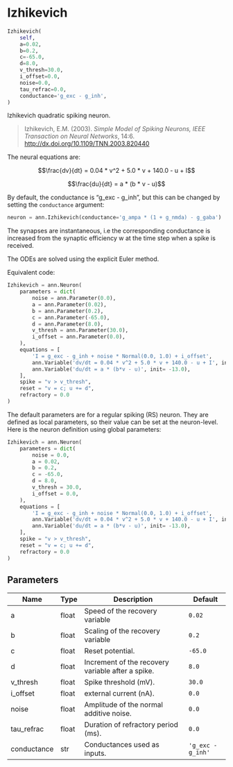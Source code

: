 # Izhikevich { #ANNarchy.models.Neurons.Izhikevich }

```python
Izhikevich(
    self,
    a=0.02,
    b=0.2,
    c=-65.0,
    d=8.0,
    v_thresh=30.0,
    i_offset=0.0,
    noise=0.0,
    tau_refrac=0.0,
    conductance='g_exc - g_inh',
)
```

Izhikevich quadratic spiking neuron.

> Izhikevich, E.M. (2003). *Simple Model of Spiking Neurons, IEEE Transaction on Neural Networks*, 14:6. <http://dx.doi.org/10.1109/TNN.2003.820440>

The neural equations are:

$$\frac{dv}{dt} = 0.04 * v^2 + 5.0 * v + 140.0 - u + I$$

$$\frac{du}{dt} = a * (b * v - u)$$

By default, the conductance is "g_exc - g_inh", but this can be changed by setting the `conductance` argument:

```python
neuron = ann.Izhikevich(conductance='g_ampa * (1 + g_nmda) - g_gaba')
```

The synapses are instantaneous, i.e the corresponding conductance is increased from the synaptic efficiency w at the time step when a spike is received.

The ODEs are solved using the explicit Euler method.

Equivalent code:

```python
Izhikevich = ann.Neuron(
    parameters = dict(
        noise = ann.Parameter(0.0),
        a = ann.Parameter(0.02),
        b = ann.Parameter(0.2),
        c = ann.Parameter(-65.0),
        d = ann.Parameter(8.0),
        v_thresh = ann.Parameter(30.0),
        i_offset = ann.Parameter(0.0),
    ), 
    equations = [
        'I = g_exc - g_inh + noise * Normal(0.0, 1.0) + i_offset',
        ann.Variable('dv/dt = 0.04 * v^2 + 5.0 * v + 140.0 - u + I', init = -65.0),
        ann.Variable('du/dt = a * (b*v - u)', init= -13.0),
    ],
    spike = "v > v_thresh",
    reset = "v = c; u += d",
    refractory = 0.0
)
```

The default parameters are for a regular spiking (RS) neuron. They are defined as local parameters, so their value can be set at the neuron-level. Here is the neuron definition using global parameters:


```python
Izhikevich = ann.Neuron(
    parameters = dict(
        noise = 0.0,
        a = 0.02,
        b = 0.2,
        c = -65.0,
        d = 8.0,
        v_thresh = 30.0,
        i_offset = 0.0,
    ), 
    equations = [
        'I = g_exc - g_inh + noise * Normal(0.0, 1.0) + i_offset',
        ann.Variable('dv/dt = 0.04 * v^2 + 5.0 * v + 140.0 - u + I', init = -65.0),
        ann.Variable('du/dt = a * (b*v - u)', init= -13.0),
    ],
    spike = "v > v_thresh",
    reset = "v = c; u += d",
    refractory = 0.0
)
```

## Parameters {.doc-section .doc-section-parameters}

| Name        | Type   | Description                                       | Default           |
|-------------|--------|---------------------------------------------------|-------------------|
| a           | float  | Speed of the recovery variable                    | `0.02`            |
| b           | float  | Scaling of the recovery variable                  | `0.2`             |
| c           | float  | Reset potential.                                  | `-65.0`           |
| d           | float  | Increment of the recovery variable after a spike. | `8.0`             |
| v_thresh    | float  | Spike threshold (mV).                             | `30.0`            |
| i_offset    | float  | external current (nA).                            | `0.0`             |
| noise       | float  | Amplitude of the normal additive noise.           | `0.0`             |
| tau_refrac  | float  | Duration of refractory period (ms).               | `0.0`             |
| conductance | str    | Conductances used as inputs.                      | `'g_exc - g_inh'` |